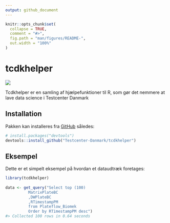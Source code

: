 ```yaml
---
output: github_document
---
```


<!-- README.md is generated from README.Rmd. Please edit that file -->

```r
knitr::opts_chunk$set(
  collapse = TRUE,
  comment = "#>",
  fig.path = "man/figures/README-",
  out.width = "100%"
)
```

# tcdkhelper

<!-- badges: start -->
![](https://img.shields.io/badge/status-aktiv-brightgreen)
<!-- badges: end -->

Tcdkhelper er en samling af hjælpefunktioner til R, som gør det nemmere at lave data science i Testcenter Danmark

## Installation

Pakken kan installeres fra [GitHub](https://github.com/) således:

``` r
# install.packages("devtools")
devtools::install_github("Testcenter-Danmark/tcdkhelper")
```

## Eksempel

Dette er et simpelt eksempel på hvordan et dataudtræk foretages:

```r
library(tcdkhelper)
  
data <- get_query("Select top (100) 
          MatrixPlateBC
          ,DWPlateBC
          ,RTimestampPM
          from Plateflow_Biomek
          Order by RTimestampPM desc")
#> Collected 100 rows in 0.64 seconds
```

